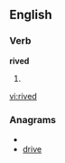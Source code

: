 ==English==

===Verb===
'''rived'''

# {{past of|[[rive]]}}

[[vi:rived]]

===Anagrams===
* {{alphagram|deirv}}
* [[drive]]